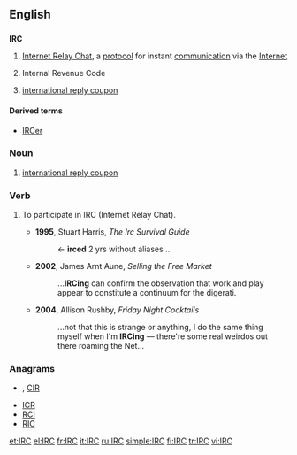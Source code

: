 {{selfref|For the Wiktionary IRC channel, see [[Wiktionary:IRC channel]].}}
==English==

==={{initialism}}===
{{wikipedia}}
'''IRC'''

# {{internet}} [[w:Internet Relay Chat|Internet Relay Chat]], a [[protocol]] for instant [[communication]] via the [[Internet]]
# {{US|_|legal}} Internal Revenue Code
# {{context|postal}} [[international reply coupon]]

====Derived terms====
* [[IRCer]]

===Noun===
{{en-noun|pl2=IRC's}}
# [[international reply coupon]]

===Verb===
{{en-verb|IRC}}
# {{context|intransitive|internet|informal}} To participate in IRC (Internet Relay Chat).
#* '''1995''', Stuart Harris, ''The Irc Survival Guide''
#*: <Xantha> <- '''irced''' 2 yrs without aliases ...
#* '''2002''', James Arnt Aune, ''Selling the Free Market''
#*: ...'''IRCing''' can confirm the observation that work and play appear to constitute a continuum for the digerati.
#* '''2004''', Allison Rushby, ''Friday Night Cocktails''
#*: ...not that this is strange or anything, I do the same thing myself when I'm '''IRCing''' &mdash; there're some real weirdos out there roaming the Net...

===Anagrams===
* {{alphagram|[[Cir.#English|Cir.]]}} , [[CIR#English|CIR]]
* [[ICR#English|ICR]]
* [[RCI#English|RCI]]
* [[RIC#English|RIC]]

[[et:IRC]]
[[el:IRC]]
[[fr:IRC]]
[[it:IRC]]
[[ru:IRC]]
[[simple:IRC]]
[[fi:IRC]]
[[tr:IRC]]
[[vi:IRC]]